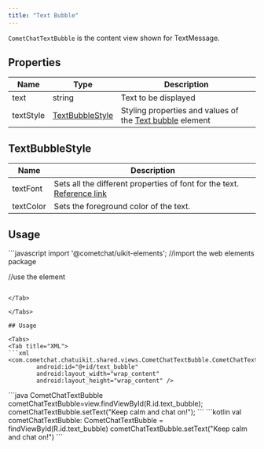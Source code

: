 ```yaml
---
title: "Text Bubble"
---
```




`CometChatTextBubble` is the content view shown for TextMessage.

## Properties

| Name      | Type                                                                 | Description                                                                                   |
| --------- | -------------------------------------------------------------------- | --------------------------------------------------------------------------------------------- |
| text      | string                                                               | Text to be displayed                                                                          |
| textStyle | [TextBubbleStyle](/docs/ui-kit/react/v4/text-bubble#textbubblestyle) | Styling properties and values of the [Text bubble](/docs/ui-kit/react/v4/text-bubble) element |

## TextBubbleStyle

| Name      | Description                                                                                                                     |
| --------- | ------------------------------------------------------------------------------------------------------------------------------- |
| textFont  | Sets all the different properties of font for the text. [Reference link](https://developer.mozilla.org/en-US/docs/Web/CSS/font) |
| textColor | Sets the foreground color of the text.                                                                                          |

## Usage

<Tabs>
<Tab title="JavaScript">
```javascript
import '@cometchat/uikit-elements'; //import the web elements package

//use the element
<cometchat-text-bubble text="Hey, there!!"></cometchat-text-bubble>
```

</Tab>

</Tabs>

## Usage

<Tabs>
<Tab title="XML">
```xml
<com.cometchat.chatuikit.shared.views.CometChatTextBubble.CometChatTextBubble
        android:id="@+id/text_bubble"
        android:layout_width="wrap_content"
        android:layout_height="wrap_content" />
```

</Tab>

</Tabs>

<Tabs>
<Tab title="Java">
```java
CometChatTextBubble cometChatTextBubble=view.findViewById(R.id.text_bubble);
cometChatTextBubble.setText("Keep calm and chat on!");
```

</Tab>

<Tab title="Kotlin">
```kotlin
val cometChatTextBubble: CometChatTextBubble = findViewById(R.id.text_bubble)
cometChatTextBubble.setText("Keep calm and chat on!")
```

</Tab>

</Tabs>
